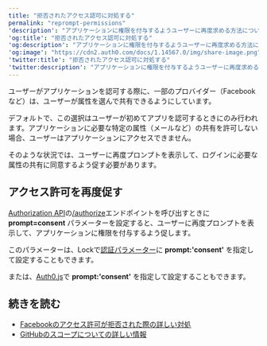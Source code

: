 ```yaml
---
title: "拒否されたアクセス認可に対処する"
permalink: "reprompt-permissions"
'description': "アプリケーションに権限を付与するようユーザーに再度求める方法について説明します。"
'og:title': "拒否されたアクセス認可に対処する"
'og:description': "アプリケーションに権限を付与するようユーザーに再度求める方法について説明します。"
'og:image': "https://cdn2.auth0.com/docs/1.14567.0/img/share-image.png"
'twitter:title': "拒否されたアクセス認可に対処する"
'twitter:description': "アプリケーションに権限を付与するようユーザーに再度求める方法について説明します。"
---
```


ユーザーがアプリケーションを認可する際に、一部のプロバイダー（Facebookなど）は、ユーザーが属性を選んで共有できるようにしています。

デフォルトで、この選択はユーザーが初めてアプリを認可するときにのみ行われます。アプリケーションに必要な特定の属性（メールなど）の共有を許可しない場合、ユーザーはアプリケーションにアクセスできません。

そのような状況では、ユーザーに再度プロンプトを表示して、ログインに必要な属性の共有に同意するよう促す必要があります。

## アクセス許可を再度促す

[Authorization API](/ja-jp/api/authentication)の[/authorize](/ja-jp/api/authentication/reference#social)エンドポイントを呼び出すときに **prompt=consent** パラメーターを設定すると、ユーザーに再度プロンプトを表示して、アプリケーションに権限を付与するよう促します。

このパラメーターは、Lockで[認証パラメーター](/ja-jp/libraries/lock/lock-authentication-parameters)に **prompt:'consent'** を指定して設定することもできます。

または、[Auth0.js](https://github.com/auth0/auth0.js)で **prompt:'consent'** を指定して設定することもできます。

## 続きを読む

* [Facebookのアクセス許可が拒否された際の詳しい対処](https://developers.facebook.com/docs/facebook-login/handling-declined-permissions)
* [GitHubのスコープについての詳しい情報](https://developer.github.com/v3/oauth/#scopes)
